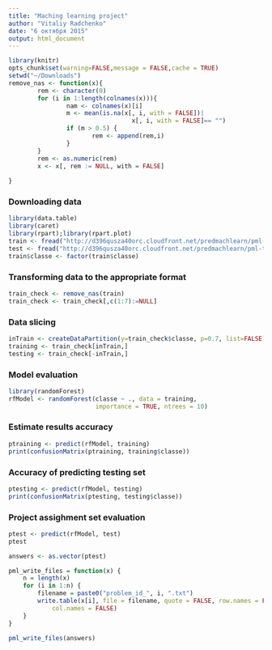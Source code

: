 ```yaml
---
title: "Maching learning project"
author: "Vitaliy Radchenko"
date: "6 октября 2015"
output: html_document
---
```


```r
library(knitr)
opts_chunk$set(warning=FALSE,message = FALSE,cache = TRUE)
setwd("~/Downloads")
remove_nas <- function(x){
        rem <- character(0)
        for (i in 1:length(colnames(x))){
                nam <- colnames(x)[i]
                m <- mean(is.na(x[, i, with = FALSE])|
                                  x[, i, with = FALSE]== "")
                if (m > 0.5) {
                       rem <- append(rem,i) 
                }
        }
        rem <- as.numeric(rem)
        x <- x[, rem := NULL, with = FALSE]
        
}
```

### Downloading data

```r
library(data.table)
library(caret)
library(rpart);library(rpart.plot)
train <- fread("http://d396qusza40orc.cloudfront.net/predmachlearn/pml-training.csv",header = T)
test <- fread("http://d396qusza40orc.cloudfront.net/predmachlearn/pml-testing.csv",header = T)
train$classe <- factor(train$classe)
```

### Transforming data to the appropriate format

```r
train_check <- remove_nas(train)
train_check <- train_check[,c(1:7):=NULL]
```

### Data slicing

```r
inTrain <- createDataPartition(y=train_check$classe, p=0.7, list=FALSE)
training <- train_check[inTrain,]
testing <- train_check[-inTrain,]
```

### Model evaluation

```r
library(randomForest)
rfModel <- randomForest(classe ~ ., data = training, 
                        importance = TRUE, ntrees = 10)
```

### Estimate results accuracy

```r
ptraining <- predict(rfModel, training)
print(confusionMatrix(ptraining, training$classe))
```

### Accuracy of predicting testing set

```r
ptesting <- predict(rfModel, testing)
print(confusionMatrix(ptesting, testing$classe))
```


### Project assighment set evaluation

```r
ptest <- predict(rfModel, test)
ptest

answers <- as.vector(ptest)

pml_write_files = function(x) {
    n = length(x)
    for (i in 1:n) {
        filename = paste0("problem_id_", i, ".txt")
        write.table(x[i], file = filename, quote = FALSE, row.names = FALSE, 
            col.names = FALSE)
    }
}

pml_write_files(answers)
```

